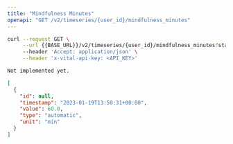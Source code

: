 ```yaml
---
title: "Mindfulness Minutes"
openapi: "GET /v2/timeseries/{user_id}/mindfulness_minutes"
---
```


<RequestExample>

```bash Bash
curl --request GET \
     --url {{BASE_URL}}/v2/timeseries/{user_id}/mindfulness_minutes?start_date={{START_DATE}}&end_date={{END_DATE}} \
     --header 'Accept: application/json' \
     --header 'x-vital-api-key: <API_KEY>'
```

```python Python
Not implemented yet.
```

</RequestExample>

<ResponseExample>

```json Example
[
  {
    "id": null,
    "timestamp": "2023-01-19T13:50:31+00:00",
    "value": 60.0,
    "type": "automatic",
    "unit": "min"
  }
]
```

</ResponseExample>
